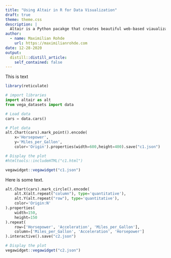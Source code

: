 ```yaml
---
title: "Using Altair in R for Data Visualization"
draft: true
theme: theme.css
description: |
  Altair is a Python pacakge that creates beautiful web-based viaualizations using the Vega-Lite library. I show my workflow for using Altair in R.
author:
  - name: Maximilian Rohde
    url: https://maximilianrohde.com
date: 12-28-2020
output:
  distill::distill_article:
    self_contained: false
---
```


This is text


```r
library(reticulate)
```

```python
# import libraries
import altair as alt
from vega_datasets import data
```

```python
# Load data
cars = data.cars()

# Plot data
alt.Chart(cars).mark_point().encode(
    x='Horsepower',
    y='Miles_per_Gallon',
    color='Origin').properties(width=600,height=400).save("c1.json")
```

```r
# Display the plot
#htmltools::includeHTML("c1.html")

vegawidget::vegawidget("c1.json")
```

Here is some text.

```python
alt.Chart(cars).mark_circle().encode(
    alt.X(alt.repeat("column"), type='quantitative'),
    alt.Y(alt.repeat("row"), type='quantitative'),
    color='Origin:N'
).properties(
    width=150,
    height=150
).repeat(
    row=['Horsepower', 'Acceleration', 'Miles_per_Gallon'],
    column=['Miles_per_Gallon', 'Acceleration', 'Horsepower']
).interactive().save("c2.json")
```

```r
# Display the plot
vegawidget::vegawidget("c2.json")
```
